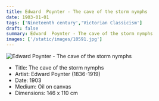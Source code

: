 ```yaml
---
title: Edward  Poynter - The cave of the storm nymphs 
date: 1903-01-01
tags: ['Nineteenth century','Victorian Classicism']
draft: false
summary: Edward  Poynter - The cave of the storm nymphs 
images: ['/static/images/10591.jpg']
---
```


![Edward  Poynter - The cave of the storm nymphs ](/static/images/10591.jpg)

* Title: The cave of the storm nymphs 
* Artist: Edward  Poynter (1836-1919)
* Date: 1903
* Medium: Oil on canvas
* Dimensions: 146 x 110 cm



